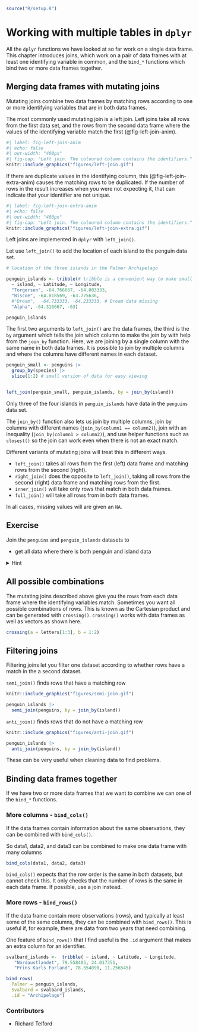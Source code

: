 ``` r
source("R/setup.R")
```

# Working with multiple tables in `dplyr`

All the `dplyr` functions we have looked at so far work on a single data frame.
This chapter introduces joins, which work on a pair of data frames with at least one identifying variable in common, and the `bind_*` functions which bind two or more data frames together.


## Merging data frames with mutating joins

Mutating joins combine two data frames by matching rows according to one or more identifying variables that are in both data frames.

The most commonly used mutating join is a left join. 
Left joins take all rows from the first data set, and the rows from the second data frame where the values of the identifying variable match the first (@fig-left-join-anim).

```r
#| label: fig-left-join-anim
#| echo: false
#| out-width: "400px"
#| fig-cap: "Left join. The coloured column contains the identifiers."
knitr::include_graphics("figures/left-join.gif")
```

If there are duplicate values in the identifying column, this (@fig-left-join-extra-anim) causes the matching rows to be duplicated.
If the number of rows in the result increases when you were not expecting it, that can indicate that your identifier are not unique.

```r
#| label: fig-left-join-extra-anim
#| echo: false
#| out-width: "400px"
#| fig-cap: "Left join. The coloured column contains the identifiers."
knitr::include_graphics("figures/left-join-extra.gif")
```
Left joins are implemented in `dplyr` with `left_join()`.

Let use `left_join()` to add the location of each island to the penguin data set. 

```r
# location of the three islands in the Palmer Archipelago

penguin_islands <- tribble(# tribble is a convenient way to make small datasets
  ~ island, ~ Latitude, ~ Longitude,
  "Torgersen", -64.766667, -64.083333,
  "Biscoe", -64.818569, -63.775636,
  #"Dream",  -64.733333, -64.233333, # Dream data missing
  "Alpha", -64.316667, -63)

penguin_islands
```

The first two arguments to `left_join()` are the data frames, the third is the `by` argument which tells the join which column to make the join by with help from the `join_by` function.
Here, we are joining by a single column with the same name in both data frames.
It is possible to join by multiple columns and where the columns have different names in each dataset.

```r
penguin_small <- penguins |>
  group_by(species) |>
  slice(1:2) # small version of data for easy viewing


left_join(penguin_small, penguin_islands, by = join_by(island))
```

Only three of the four islands in `penguin_islands` have data in the `penguins` data set.

The `join_by()` function also lets us join by multiple columns, join by columns with different names (`join_by(column1 == column2)`), join with an inequality (`join_by(column1 > column2)`), and use helper functions such as `closest()` so the join can work even when there is not an exact match. 

Different variants of mutating joins will treat this in different ways.

- `left_join()` takes all rows from the first (left) data frame and matching rows from the second (right). 
- `right_join()` does the opposite to `left_join()`, taking all rows from the second (right) data frame and matching rows from the first.
- `inner_join()` will take only rows that match in both data frames.
- `full_join()` will take all rows from in both data frames.

In all cases, missing values will are given an `NA`.

::: callout-note
## Exercise 

Join the `penguins` and `penguin_islands` datasets to

 - get all data where there is both penguin and island data

 <details>
  <summary>Hint</summary>
```r
inner_join(___, ___, by = join_by(___))

```
</details> 
:::

## All possible combinations

The mutating joins described above give you the rows from each data frame where the identifying variables match.
Sometimes you want all possible combinations of rows.
This is known as the Cartesian product and can be generated with `crossing()`.
`crossing()` works with data frames as well as vectors as shown here.

```r
crossing(a = letters[1:3], b = 1:2)
```


## Filtering joins

Filtering joins let you filter one dataset according to whether rows have a match in the a second dataset.

`semi_join()` finds rows that have a matching row

```r
knitr::include_graphics("figures/semi-join.gif")
```

```r
penguin_islands |>
  semi_join(penguins, by = join_by(island))
```


`anti_join()` finds rows that do not have a matching row

```r
knitr::include_graphics("figures/anti-join.gif")
```

```r
penguin_islands |>
  anti_join(penguins, by = join_by(island))
```

These can be very useful when cleaning data to find problems.

## Binding data frames together

If we have two or more data frames that we want to combine we can one of the `bind_*` functions.

### More columns - `bind_cols()`

If the data frames contain information about the same observations, they can be combined with `bind_cols()`.

So data1, data2, and data3 can be combined to make one data frame with many columns

```r
bind_cols(data1, data2, data3)
```

`bind_cols()` expects that the row order is the same in both datasets, but cannot check this. 
It only checks that the number of rows is the same in each data frame.
If possible, use a join instead.


### More rows - `bind_rows()`

If the data frame contain more observations (rows), and typically at least some of the same columns, they can be combined with `bind_rows()`.
This is useful if, for example, there are data from two years that need combining.

One feature of `bind_rows()` that I find useful is the `.id` argument that makes an extra column for an identifier.

```r
svalbard_islands <-  tribble( ~ island, ~ Latitude, ~ Longitude,
   "Nordaustlandet", 79.558405, 24.017351,
   "Prins Karls Forland", 78.554090, 11.256545)

bind_rows(
  Palmer = penguin_islands,
  Svalbard = svalbard_islands,
  .id = "Archipelago")
```

::: {.column-margin}
### Contributors {.unlisted .unnumbered}

-   Richard Telford
:::
